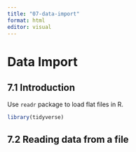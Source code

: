 ```yaml
---
title: "07-data-import"
format: html
editor: visual
---
```


# Data Import

## 7.1 Introduction
Use `readr` package to load flat files in R.

```r
library(tidyverse)
```

## 7.2 Reading data from a file